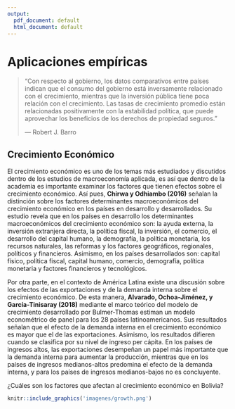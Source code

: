 ---
output:
  pdf_document: default
  html_document: default
---
# Aplicaciones empíricas

> "Con respecto al gobierno, los datos comparativos entre países indican que el consumo del gobierno está inversamente relacionado con el crecimiento, mientras que la inversión pública tiene poca relación con el crecimiento. Las tasas de crecimiento promedio están relacionadas positivamente con la estabilidad política, que puede aprovechar los beneficios de los derechos de propiedad seguros."
>
> --- Robert J. Barro

## Crecimiento Económico 

El crecimiento económico es uno de los temas más estudiados y discutidos dentro de los estudios de macroeconomía aplicada, es así que dentro de la academia es importante examinar los factores que tienen efectos sobre el crecimiento económico.  Así pues, **Chirwa y Odhiambo (2016)** señalan la distinción sobre los factores determinantes macroeconómicos del crecimiento económico en los países en desarrollo y desarrollados. Su estudio revela que en los países en desarrollo los determinantes macroeconómicos del crecimiento económico son: la ayuda externa, la inversión extranjera directa, la política fiscal, la inversión, el comercio, el desarrollo del capital humano, la demografía, la política monetaria, los recursos naturales, las reformas y los factores geográficos, regionales, políticos y financieros. Asimismo, en los países desarrollados son: capital físico, política fiscal, capital humano, comercio, demografía, política monetaria y factores financieros y tecnológicos.

Por otra parte, en el contexto de América Latina existe una discusión sobre los efectos de las exportaciones y de la demanda interna sobre el crecimiento económico. De esta manera, **Alvarado, Ochoa-Jiménez, y García-Tinisaray (2018)** mediante el marco teórico del modelo de crecimiento desarrollado por Bulmer-Thomas estiman un modelo econométrico de panel para los 28 países latinoamericanos. Sus resultados señalan que el efecto de la demanda interna en el crecimiento económico es mayor que el de las exportaciones. Asimismo, los resultados difieren cuando se clasifica por su nivel de ingreso per cápita. En los países de ingresos altos, las exportaciones desempeñan un papel más importante que la demanda interna para aumentar la producción, mientras que en los países de ingresos medianos-altos predomina el efecto de la demanda interna, y para los países de ingresos medianos-bajos no es concluyente. 

¿Cuáles son los factores que afectan al crecimiento económico en Bolivia?

```{r, echo=FALSE, fig.cap='Tasa de crecimiento económico', out.width='80%', fig.asp=.75, fig.align='center'}
knitr::include_graphics('imagenes/growth.png')
```

